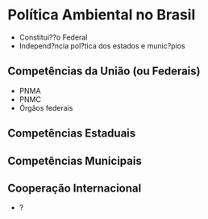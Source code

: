 # Política Ambiental no Brasil {#politica-ambiental}

- Constitui??o Federal
- Independ?ncia pol?tica dos estados e munic?pios

## Competências da União (ou Federais)

- PNMA
- PNMC
- Órgãos federais

## Competências Estaduais

## Competências Municipais

## Cooperação Internacional

- ?


